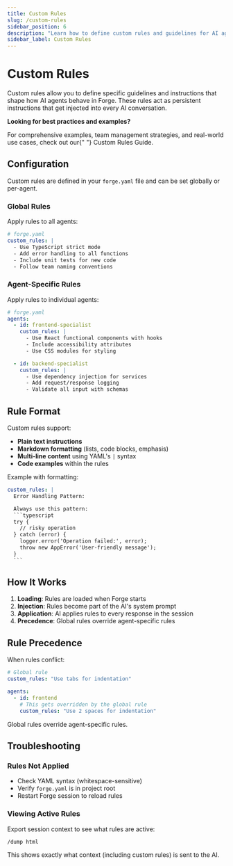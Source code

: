 ```yaml
---
title: Custom Rules
slug: /custom-rules
sidebar_position: 6
description: "Learn how to define custom rules and guidelines for AI agents in Forge"
sidebar_label: Custom Rules
---
```



# Custom Rules

Custom rules allow you to define specific guidelines and instructions that shape how AI agents behave in Forge. These rules act as persistent instructions that get injected into every AI conversation.

<Card variant="tip">
  <p>
    <strong>Looking for best practices and examples?</strong>
  </p>
  <span>
    For comprehensive examples, team management strategies, and real-world use cases, check out our{" "}
    <CustomLink href="/docs/custom-rules-guide">Custom Rules Guide</CustomLink>.
  </span>
</Card>

## Configuration

Custom rules are defined in your `forge.yaml` file and can be set globally or per-agent.

### Global Rules

Apply rules to all agents:

```yaml
# forge.yaml
custom_rules: |
  - Use TypeScript strict mode
  - Add error handling to all functions
  - Include unit tests for new code
  - Follow team naming conventions
```

### Agent-Specific Rules

Apply rules to individual agents:

```yaml
# forge.yaml
agents:
  - id: frontend-specialist
    custom_rules: |
      - Use React functional components with hooks
      - Include accessibility attributes
      - Use CSS modules for styling

  - id: backend-specialist
    custom_rules: |
      - Use dependency injection for services
      - Add request/response logging
      - Validate all input with schemas
```

## Rule Format

Custom rules support:

- **Plain text instructions**
- **Markdown formatting** (lists, code blocks, emphasis)
- **Multi-line content** using YAML's `|` syntax
- **Code examples** within the rules

Example with formatting:

````yaml
custom_rules: |
  Error Handling Pattern:

  Always use this pattern:
  ```typescript
  try {
    // risky operation
  } catch (error) {
    logger.error('Operation failed:', error);
    throw new AppError('User-friendly message');
  }
  ```
````

## How It Works

1. **Loading**: Rules are loaded when Forge starts
2. **Injection**: Rules become part of the AI's system prompt
3. **Application**: AI applies rules to every response in the session
4. **Precedence**: Global rules override agent-specific rules

## Rule Precedence

When rules conflict:

```yaml
# Global rule
custom_rules: "Use tabs for indentation"

agents:
  - id: frontend
    # This gets overridden by the global rule
    custom_rules: "Use 2 spaces for indentation"
```

Global rules override agent-specific rules.

## Troubleshooting

### Rules Not Applied

- Check YAML syntax (whitespace-sensitive)
- Verify `forge.yaml` is in project root
- Restart Forge session to reload rules

### Viewing Active Rules

Export session context to see what rules are active:

```bash
/dump html
```

This shows exactly what context (including custom rules) is sent to the AI.
